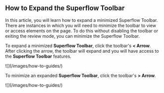 ## How to Expand the Superflow Toolbar

In this article, you will learn how to expand a minimized Superflow Toolbar. There are instances in which you will need to minimize the toolbar to view or access elements on the page. To do this without disabling the toolbar or exiting the review mode, you can minimize the Superflow Toolbar.

To expand a minimized **Superflow Toolbar**, click the toolbar's **< Arrow**. After clicking the arrow, the toolbar will expand and you will have access to the **Superflow Toolbar** features.

<Frame>
![](/images/how-to-guides/)
</Frame>

To minimize an expanded **Superflow Toolbar**, click the toolbar's **> Arrow**.

<Frame>
![](/images/how-to-guides/)
</Frame>

